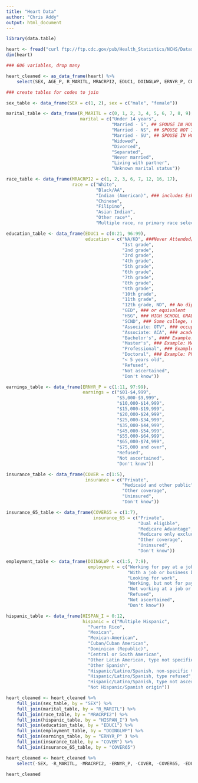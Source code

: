 ```yaml
---
title: "Heart Data"
author: "Chris Addy"
output: html_document
---
```


```r
library(data.table)
```

```r
heart <- fread("curl ftp://ftp.cdc.gov/pub/Health_Statistics/NCHS/Datasets/NHIS/2015/personsx.zip | funzip")
dim(heart)

### 606 variables, drop many

heart_cleaned <- as_data_frame(heart) %>%
	select(SEX, AGE_P, R_MARITL, MRACRPI2, EDUC1, DOINGLWP, ERNYR_P, COVER, COVER65, HISPAN_I)

### create tables for codes to join

sex_table <- data_frame(SEX = c(1, 2), sex = c("male", "female"))

marital_table <- data_frame(R_MARITL = c(0, 1, 2, 3, 4, 5, 6, 7, 8, 9),
						    marital = c("Under 14 years",
						    			"Married - S", ## SPOUSE IN HOUSEHOLD
						    			"Married - NS", ## SPOUSE NOT IN HOUSEHOLD
						    			"Married - SU", ## SPOUSE IN HOUSEHOLD UNKNOWN
						    			"Widowed",
						    			"Divorced",
						    			"Separated",
						    			"Never married",
						    			"Living with partner",
						    			"Unknown marital status"))

race_table <- data_frame(MRACRPI2 = c(1, 2, 3, 6, 7, 12, 16, 17),
						 race = c("White",
						 		  "Black/AA",
						 		  "Indian (American)", ### includes Eskimo, Aleut
						 		  "Chinese",
						 		  "Filipino",
						 		  "Asian Indian",
						 		  "Other race*",
						 		  "Multiple race, no primary race selected"))

education_table <- data_frame(EDUC1 = c(0:21, 96:99),
							  education = c("NA/KO", ###Never Attended/Kindergarten Only
							  			    "1st grade",
							  			    "2nd grade",
							  			    "3rd grade",
							  			    "4th grade",
							  			    "5th grade",
							  			    "6th grade",
							  			    "7th grade",
							  			    "8th grade",
							  			    "9th grade",
							  			    "10th grade",
							  			    "11th grade",
							  			    "12th grade, ND", ## No diploma
							  			    "GED", ### or equivalent
							  			    "HSG", ### HIGH SCHOOL GRADUATE
							  			    "SCND", ### Some college, no degree
							  			    "Associate: OTV", ### occupational, technical, or vocational program"
							  			    "Associate: ACA", ### academic program",
							  			    "Bachelor's", #### Example: BA, AB, BS, BBA
							  			    "Master's", ### Example: MA, MS, MEng, MEd, MBA
							  			    "Professional", ### Example: MD, DDS, DVM, JD
							  			    "Doctoral", ### Example: PhD, EdD
							  			    "< 5 years old",
							  			    "Refused",
							  			    "Not ascertained",
							  			    "Don't know"))

earnings_table <- data_frame(ERNYR_P = c(1:11, 97:99),
							 earnings = c("$01-$4,999",
							              "$5,000-$9,999",
							              "$10,000-$14,999",
							              "$15,000-$19,999",
							              "$20,000-$24,999",
							              "$25,000-$34,999",
							              "$35,000-$44,999",
							              "$45,000-$54,999",
							              "$55,000-$64,999",
							              "$65,000-$74,999",
							              "$75,000 and over",
							              "Refused",
							              "Not ascertained",
							              "Don't know"))

insurance_table <- data_frame(COVER = c(1:5),
							  insurance = c("Private",
							  				"Medicaid and other public",
							  				"Other coverage",
							  				"Uninsured", 
							  				"Don't know"))

insurance_65_table <- data_frame(COVER65 = c(1:7),
								 insurance_65 = c("Private",
								 				  "Dual eligible",
								 				  "Medicare Advantage",
								 				  "Medicare only excluding Medicare Advantage",
								 				  "Other coverage",
								 				  "Uninsured",
								 				  "Don't know"))

employment_table <- data_frame(DOINGLWP = c(1:5, 7:9),
							   employment = c("Working for pay at a job or business",
								 	          "With a job or business but not at work",
								 	          "Looking for work",
								 	          "Working, but not for pay, at a family-owned job or business",
								 	          "Not working at a job or business and not looking for work",
								 	          "Refused",
								 	          "Not ascertained",
								 	          "Don't know"))

hispanic_table <- data_frame(HISPAN_I = 0:12,
							 hispanic = c("Multiple Hispanic",
							   "Puerto Rico",
							   "Mexican",
							   "Mexican-American",
							   "Cuban/Cuban American",
							   "Dominican (Republic)",
							   "Central or South American",
							   "Other Latin American, type not specified",
							   "Other Spanish",
							   "Hispanic/Latino/Spanish, non-specific type",
							   "Hispanic/Latino/Spanish, type refused",
							   "Hispanic/Latino/Spanish, type not ascertained",
							   "Not Hispanic/Spanish origin"))

heart_cleaned <- heart_cleaned %>%
	full_join(sex_table, by = "SEX") %>%
	full_join(marital_table, by = "R_MARITL") %>%
	full_join(race_table, by = "MRACRPI2") %>%
	full_join(hispanic_table, by = "HISPAN_I") %>%
	full_join(education_table, by = "EDUC1") %>%
	full_join(employment_table, by = "DOINGLWP") %>%
	full_join(earnings_table, by = "ERNYR_P" ) %>%
	full_join(insurance_table, by = "COVER") %>%
	full_join(insurance_65_table, by = "COVER65")

heart_cleaned <- heart_cleaned %>%
	select(-SEX, -R_MARITL, -MRACRPI2, -ERNYR_P, -COVER, -COVER65, -EDUC1, -DOINGLWP, -HISPAN_I)

heart_cleaned
```

